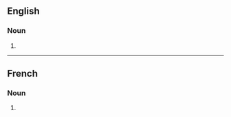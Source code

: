 ==English==

===Noun===
{{head|en|noun form}}

# {{plural of|permafrost|lang=en}}

----

==French==

===Noun===
{{head|fr|noun plural form|g=m}}

# {{plural of|permafrost|lang=fr}}